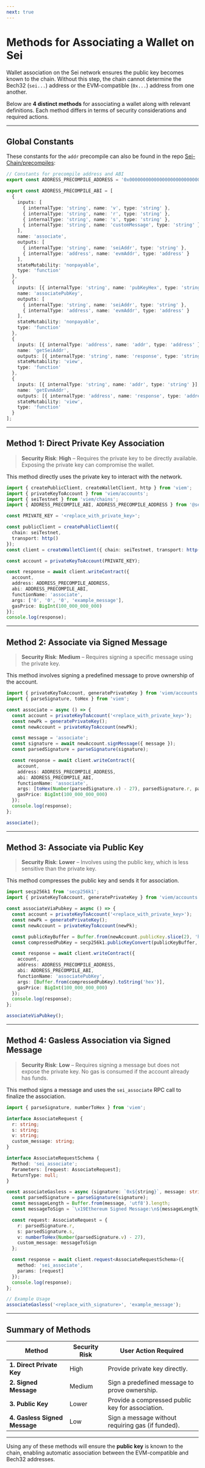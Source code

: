 ```yaml
---
next: true
---
```


# **Methods for Associating a Wallet on Sei**

Wallet association on the Sei network ensures the public key becomes known to
the chain. Without this step, the chain cannot determine the Bech32 (`sei...`)
address or the EVM-compatible (`0x...`) address from one another.

Below are **4 distinct methods** for associating a wallet along with relevant
definitions. Each method differs in terms of security considerations and
required actions.

---

## **Global Constants**

These constants for the `addr` precompile can also be found in the repo
[Sei-Chain/precompiles](https://github.com/sei-protocol/sei-chain/tree/44fd60cec6a5ef301df1472431d6db40b382e486/precompiles/addr):

```ts
// Constants for precompile address and ABI
export const ADDRESS_PRECOMPILE_ADDRESS = '0x0000000000000000000000000000000000001004';

export const ADDRESS_PRECOMPILE_ABI = [
  {
    inputs: [
      { internalType: 'string', name: 'v', type: 'string' },
      { internalType: 'string', name: 'r', type: 'string' },
      { internalType: 'string', name: 's', type: 'string' },
      { internalType: 'string', name: 'customMessage', type: 'string' }
    ],
    name: 'associate',
    outputs: [
      { internalType: 'string', name: 'seiAddr', type: 'string' },
      { internalType: 'address', name: 'evmAddr', type: 'address' }
    ],
    stateMutability: 'nonpayable',
    type: 'function'
  },
  {
    inputs: [{ internalType: 'string', name: 'pubKeyHex', type: 'string' }],
    name: 'associatePubKey',
    outputs: [
      { internalType: 'string', name: 'seiAddr', type: 'string' },
      { internalType: 'address', name: 'evmAddr', type: 'address' }
    ],
    stateMutability: 'nonpayable',
    type: 'function'
  },
  {
    inputs: [{ internalType: 'address', name: 'addr', type: 'address' }],
    name: 'getSeiAddr',
    outputs: [{ internalType: 'string', name: 'response', type: 'string' }],
    stateMutability: 'view',
    type: 'function'
  },
  {
    inputs: [{ internalType: 'string', name: 'addr', type: 'string' }],
    name: 'getEvmAddr',
    outputs: [{ internalType: 'address', name: 'response', type: 'address' }],
    stateMutability: 'view',
    type: 'function'
  }
];
```

---

## **Method 1: Direct Private Key Association**

> **Security Risk**: **High** – Requires the private key to be directly
> available. Exposing the private key can compromise the wallet.

This method directly uses the private key to interact with the network.

```ts
import { createPublicClient, createWalletClient, http } from 'viem';
import { privateKeyToAccount } from 'viem/accounts';
import { seiTestnet } from 'viem/chains';
import { ADDRESS_PRECOMPILE_ABI, ADDRESS_PRECOMPILE_ADDRESS } from '@sei-js/evm';

const PRIVATE_KEY = '<replace_with_private_key>';

const publicClient = createPublicClient({
  chain: seiTestnet,
  transport: http()
});
const client = createWalletClient({ chain: seiTestnet, transport: http() });

const account = privateKeyToAccount(PRIVATE_KEY);

const response = await client.writeContract({
  account,
  address: ADDRESS_PRECOMPILE_ADDRESS,
  abi: ADDRESS_PRECOMPILE_ABI,
  functionName: 'associate',
  args: ['0', '0', '0', 'example_message'],
  gasPrice: BigInt(100_000_000_000)
});
console.log(response);
```

---

## **Method 2: Associate via Signed Message**

> **Security Risk**: **Medium** – Requires signing a specific message using the
> private key.

This method involves signing a predefined message to prove ownership of the
account.

```ts
import { privateKeyToAccount, generatePrivateKey } from 'viem/accounts';
import { parseSignature, toHex } from 'viem';

const associate = async () => {
  const account = privateKeyToAccount('<replace_with_private_key>');
  const newPk = generatePrivateKey();
  const newAccount = privateKeyToAccount(newPk);

  const message = 'associate';
  const signature = await newAccount.signMessage({ message });
  const parsedSignature = parseSignature(signature);

  const response = await client.writeContract({
    account,
    address: ADDRESS_PRECOMPILE_ADDRESS,
    abi: ADDRESS_PRECOMPILE_ABI,
    functionName: 'associate',
    args: [toHex(Number(parsedSignature.v) - 27), parsedSignature.r, parsedSignature.s, message],
    gasPrice: BigInt(100_000_000_000)
  });
  console.log(response);
};

associate();
```

---

## **Method 3: Associate via Public Key**

> **Security Risk**: **Lower** – Involves using the public key, which is less
> sensitive than the private key.

This method compresses the public key and sends it for association.

```ts
import secp256k1 from 'secp256k1';
import { privateKeyToAccount, generatePrivateKey } from 'viem/accounts';

const associateViaPubkey = async () => {
  const account = privateKeyToAccount('<replace_with_private_key>');
  const newPk = generatePrivateKey();
  const newAccount = privateKeyToAccount(newPk);

  const publicKeyBuffer = Buffer.from(newAccount.publicKey.slice(2), 'hex');
  const compressedPubKey = secp256k1.publicKeyConvert(publicKeyBuffer, true);

  const response = await client.writeContract({
    account,
    address: ADDRESS_PRECOMPILE_ADDRESS,
    abi: ADDRESS_PRECOMPILE_ABI,
    functionName: 'associatePubKey',
    args: [Buffer.from(compressedPubKey).toString('hex')],
    gasPrice: BigInt(100_000_000_000)
  });
  console.log(response);
};

associateViaPubkey();
```

---

## **Method 4: Gasless Association via Signed Message**

> **Security Risk**: **Low** – Requires signing a message but does not expose
> the private key. No gas is consumed if the account already has funds.

This method signs a message and uses the `sei_associate` RPC call to finalize
the association.

```ts
import { parseSignature, numberToHex } from 'viem';

interface AssociateRequest {
  r: string;
  s: string;
  v: string;
  custom_message: string;
}

interface AssociateRequestSchema {
  Method: 'sei_associate';
  Parameters: [request: AssociateRequest];
  ReturnType: null;
}

const associateGasless = async (signature: `0x${string}`, message: string) => {
  const parsedSignature = parseSignature(signature);
  const messageLength = Buffer.from(message, 'utf8').length;
  const messageToSign = `\x19Ethereum Signed Message:\n${messageLength}${message}`;

  const request: AssociateRequest = {
    r: parsedSignature.r,
    s: parsedSignature.s,
    v: numberToHex(Number(parsedSignature.v) - 27),
    custom_message: messageToSign
  };

  const response = await client.request<AssociateRequestSchema>({
    method: 'sei_associate',
    params: [request]
  });
  console.log(response);
};

// Example Usage
associateGasless('<replace_with_signature>', 'example_message');
```

---

## **Summary of Methods**

| Method                        | Security Risk | User Action Required                              |
| ----------------------------- | ------------- | ------------------------------------------------- |
| **1. Direct Private Key**     | High          | Provide private key directly.                     |
| **2. Signed Message**         | Medium        | Sign a predefined message to prove ownership.     |
| **3. Public Key**             | Lower         | Provide a compressed public key for association.  |
| **4. Gasless Signed Message** | Low           | Sign a message without requiring gas (if funded). |

---

Using any of these methods will ensure the **public key** is known to the chain,
enabling automatic association between the EVM-compatible and Bech32 addresses.
